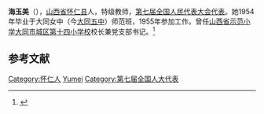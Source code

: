 {{onesource|time=2014-05-23T12:21:07+00:00}}
'''海玉美'''（{{bd|1938年}}），[[山西省|山西省]][[怀仁县|怀仁县]]人，特级教师，[[第七届全国人民代表大会|第七届全国人民代表大会]][[第七届全国人民代表大会代表名单|代表]]。她1954年毕业于大同女中（今[[大同五中|大同五中]]）师范班，1955年参加工作。曾任[[山西省示范小学|山西省示范小学]][[大同市城区第十四小学校|大同市城区第十四小学校]]校长兼党支部书记。<ref>{{cite book|author=李修仁|title=山西年鉴1988|publisher=山西人民出版社|location=山西人民出版社|isbn=7-203-01513-0|pages=556}}</ref>

== 参考文献 ==
{{reflist}}

{{DEFAULTSORT:Hai Yumei}}
[[Category:怀仁人|Category:怀仁人]]
[[Category:海姓|Yumei]]
[[Category:第七届全国人大代表|Category:第七届全国人大代表]]